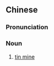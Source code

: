 {{also|锡矿}}
==Chinese==
{{zh-forms|s=锡矿}}

===Pronunciation===
{{zh-pron
|m=錫kuàng
|c=sek3 kwong3
|cat=n
}}

===Noun===
{{zh-noun}}

# [[tin mine]]
